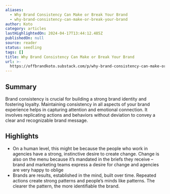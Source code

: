 ```yaml
---
aliases:
  - Why Brand Consistency Can Make or Break Your Brand
  - why-brand-consistency-can-make-or-break-your-brand
author: Koto
category: articles
lastHighlightedOn: 2024-04-17T13:44:12.485Z
publishedOn: null
source: reader
status: seedling
tags: []
title: Why Brand Consistency Can Make or Break Your Brand
url: >-
  https://offbrandkoto.substack.com/p/why-brand-consistency-can-make-or?utm_source=multiple-personal-recommendations-email&utm_medium=email&triedRedirect=true
---
```

## Summary

Brand consistency is crucial for building a strong brand identity and fostering loyalty. Maintaining consistency in all aspects of your brand experience helps in capturing attention and emotional connection. It involves replicating actions and behaviors without deviation to convey a clear and recognizable brand message.

## Highlights

- On a human level, this might be because the people who work in agencies have a strong, instinctive desire to create change. Change is also on the menu because it’s mandated in the briefs they receive – brand and marketing teams express a desire for change and agencies are very happy to oblige
- Brands are results, established in the mind, built over time. Repeated actions create strong patterns and people’s minds like patterns. The clearer the pattern, the more identifiable the brand.
